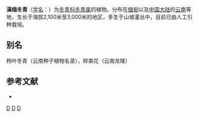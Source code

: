 {{Speciesbox 
| taxon = Ilex wardii
| authority = Merr.
}}

'''滇缅冬青'''（[[学名|学名]]：{{lang|la|''Ilex wardii''}}）为[[冬青科|冬青科]][[冬青属|冬青属]]的植物。分布在[[缅甸|缅甸]]以及[[中国大陆|中国大陆]]的[[云南|云南]]等地，生长于海拔2,100米至3,000米的地区，多生于山坡灌丛中，目前已由人工引种栽培。

== 别名 ==
柃叶冬青（云南种子植物名录），碎束花（云南龙陵）

== 参考文献 ==
<div class="references-small">
* {{cite web| url =http://www.bioinfo.cn/db05/KmzwSpecies.php?action=view&id=14290| title =滇缅冬青| work =《中国高等植物数据库全库》| publisher =中国科学院微生物研究所| author =昆明植物研究所| accessdate =2009-02-24| deadurl =yes| archiveurl =https://web.archive.org/web/20160305061927/http://www.bioinfo.cn/db05/KmzwSpecies.php?action=view&id=14290| archivedate =2016-03-05}}
</div>
{{Taxonbar|from=Q15227982}}

[[Category:冬青属|D]]
[[Category:緬甸植物|D]]
[[Category:云南植物|D]]